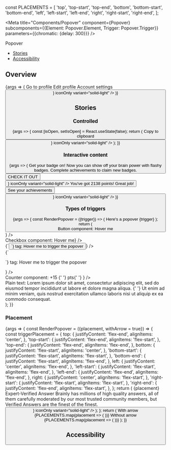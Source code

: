 
const PLACEMENTS = [
  'top',
  'top-start',
  'top-end',
  'bottom',
  'bottom-start',
  'bottom-end',
  'left',
  'left-start',
  'left-end',
  'right',
  'right-start',
  'right-end',
];

<Meta
  title="Components/Popover"
  component={Popover}
  subcomponents={{Element: Popover.Element, Trigger: Popover.Trigger}}
  parameters={{chromatic: {delay: 300}}}
/>

<PageHeader>Popover</PageHeader>

- [Stories](#stories)
- [Accessibility](#accessibility)

## Overview

<Canvas>
  <Story name="Default" parameters={{layout: 'centered'}}>
    {args => (
      <Popover {...args}>
        <Popover.Element>
          <List spaced>
            <ListItem>
              <a>
                <Flex
                  justifyContent="space-between"
                  alignItems="center"
                  margin="xs"
                >
                  <Flex alignItems="center">
                    <Flex marginRight="s">
                      <Icon color="adaptive" type="profile_view" />
                    </Flex>
                    <Flex direction="column">
                      <Text size="small" weight="bold">
                        Go to profile
                      </Text>
                    </Flex>
                  </Flex>
                </Flex>
              </a>
            </ListItem>
            <ListItem>
              <a>
                <Flex
                  justifyContent="space-between"
                  alignItems="center"
                  margin="xs"
                >
                  <Flex alignItems="center">
                    <Flex marginRight="s">
                      <Icon color="adaptive" type="pencil" />
                    </Flex>
                    <Flex direction="column">
                      <Text size="small" weight="bold">
                        Edit profile
                      </Text>
                    </Flex>
                  </Flex>
                </Flex>
              </a>
            </ListItem>
            <ListItem>
              <a>
                <Flex
                  justifyContent="space-between"
                  alignItems="center"
                  margin="xs"
                >
                  <Flex alignItems="center">
                    <Flex marginRight="s">
                      <Icon color="adaptive" type="settings" />
                    </Flex>
                    <Flex direction="column">
                      <Text size="small" weight="bold">
                        Account settings
                      </Text>
                    </Flex>
                  </Flex>
                </Flex>
              </a>
            </ListItem>
          </List>
        </Popover.Element>
        <Popover.Trigger>
          <Button
            icon={<Icon color="adaptive" type="clipboard" aria-hidden />}
            iconOnly
            variant="solid-light"
          />
        </Popover.Trigger>
      </Popover>
    )}
  </Story>
</Canvas>

<ArgsTable story="Default" />

## Stories

### Controlled

<Canvas>
  <Story name="Controlled" parameters={{layout: 'centered'}}>
    {args => {
      const [isOpen, setIsOpen] = React.useState(false);
      return (
        <Popover {...args} onOpenChange={setIsOpen} open={isOpen}>
          <Popover.Element>Copy to clipboard</Popover.Element>
          <Popover.Trigger>
            <Button
              icon={<Icon color="adaptive" type="clipboard" aria-hidden />}
              iconOnly
              variant="solid-light"
            />
          </Popover.Trigger>
        </Popover>
      );
    }}
  </Story>
</Canvas>

### Interactive content

<Canvas>
  <Story name="Interactive content" parameters={{layout: 'centered'}}>
    {args => (
      <Flex style={{gap: '20px'}}>
        <Popover {...args}>
          <Popover.Element maxWidth="300px" padding="24px">
            <Flex direction="column" style={{gap: '10px'}}>
              <Text weight="bold" align="to-left">
                Get your badge on!
              </Text>
              <Text align="to-left">
                Now you can show off your brain power with flashy badges.
                Complete achievements to claim new badges.
              </Text>
              <Button variant="solid">CHECK IT OUT</Button>
            </Flex>
          </Popover.Element>
          <Popover.Trigger>
            <Button
              icon={<Icon color="adaptive" type="options" aria-hidden />}
              iconOnly
              variant="solid-light"
            />
          </Popover.Trigger>
        </Popover>
        <Popover {...args}>
          <Popover.Element maxWidth="300px" padding="24px">
            <Flex direction="column" style={{gap: '10px'}}>
              <Text weight="bold" align="to-left">
                You've got 2138 points!
              </Text>
              <Text align="to-left">Great job!</Text>
              <Button variant="solid">See your achievements</Button>
            </Flex>
          </Popover.Element>
          <Popover.Trigger>
            <Button
              icon={<Icon color="adaptive" type="profile" aria-hidden />}
              iconOnly
              variant="solid-light"
            />
          </Popover.Trigger>
        </Popover>
      </Flex>
    )}
  </Story>
</Canvas>

### Types of triggers

<Canvas>
  <Story name="Types of triggers">
    {args => {
      const RenderPopover = ({trigger}) => (
        <Popover {...args}>
          <Popover.Element>Here's a popover</Popover.Element>
          <Popover.Trigger>{trigger}</Popover.Trigger>
        </Popover>
      );
      return (
        <Flex direction="column" style={{gap: '20px'}}>
          <div>
            <Text weight="bold">Button component:</Text>
            <RenderPopover trigger={<Button>Hover me</Button>} />
          </div>
          <div>
            <Text weight="bold">Checkbox component:</Text>
            <RenderPopover trigger={<Checkbox>Hover me</Checkbox>} />
          </div>
          <div>
            <Text weight="bold">{`<button>`} tag:</Text>
            <RenderPopover
              trigger={<button>Hover me to trigger the popover</button>}
            />
          </div>
          <div>
            <Text weight="bold">{`<p>`} tag:</Text>
            <RenderPopover
              trigger={
                <p style={{background: 'lightgray'}}>
                  Hover me to trigger the popover
                </p>
              }
            />
          </div>
          <div>
            <Text weight="bold">Counter component:</Text>
            <RenderPopover
              trigger={
                <Counter icon="points" size="xs">
                  +15
                  <Text as="span" color="text-gray-60" inherited>
                    {' '}
                    pts{' '}
                  </Text>
                </Counter>
              }
            />
          </div>
          <div style={{maxWidth: '300px'}}>
            <Text weight="bold">Plain text:</Text>
            Lorem ipsum dolor sit amet, consectetur adipiscing elit, sed do eiusmod
            tempor incididunt ut labore et dolore magna aliqua. <RenderPopover trigger="HOVER ME TO TRIGGER TOOLTIP" />{' '}
            Ut enim ad minim veniam, quis nostrud exercitation ullamco laboris nisi
            ut aliquip ex ea commodo consequat.
          </div>
        </Flex>
      );
    }}
  </Story>
</Canvas>

### Placement

<Canvas>
  <Story name="Placement">
    {args => {
      const RenderPopover = ({placement, withArrow = true}) => {
        const triggerPlacement = {
          top: {
            justifyContent: 'flex-end',
            alignItems: 'center',
          },
          'top-start': {
            justifyContent: 'flex-end',
            alignItems: 'flex-start',
          },
          'top-end': {
            justifyContent: 'flex-end',
            alignItems: 'flex-end',
          },
          bottom: {
            justifyContent: 'flex-start',
            alignItems: 'center',
          },
          'bottom-start': {
            justifyContent: 'flex-start',
            alignItems: 'flex-start',
          },
          'bottom-end': {
            justifyContent: 'flex-start',
            alignItems: 'flex-end',
          },
          left: {
            justifyContent: 'center',
            alignItems: 'flex-end',
          },
          'left-start': {
            justifyContent: 'flex-start',
            alignItems: 'flex-end',
          },
          'left-end': {
            justifyContent: 'flex-end',
            alignItems: 'flex-end',
          },
          right: {
            justifyContent: 'center',
            alignItems: 'flex-start',
          },
          'right-start': {
            justifyContent: 'flex-start',
            alignItems: 'flex-start',
          },
          'right-end': {
            justifyContent: 'flex-end',
            alignItems: 'flex-start',
          },
        };
        return (
          <Flex
            direction="column"
            style={{
              flexBasis: 'calc(33% - 30px)',
              padding: '20px 0',
            }}
          >
            <Text weight="bold">{placement}</Text>
            <Flex
              direction="column"
              style={{
                backgroundColor: '#f5f8fa',
                borderRadius: '16px',
                padding: '20px',
                height: '240px',
                ...triggerPlacement[placement],
              }}
            >
              <Popover {...args} placement={placement} defaultOpen>
                <Popover.Element
                  withArrow={withArrow}
                  maxWidth="216px"
                  padding="12px"
                >
                  <Flex direction="column">
                    <Flex style={{paddingBottom: '6px'}}>
                      <Icon color="icon-green-50" type="verified" />
                      <Text
                        size="small"
                        weight="bold"
                        style={{paddingLeft: '6px'}}
                      >
                        Expert-Verified Answer
                      </Text>
                    </Flex>
                    <Text size="xsmall">
                      Brainly has millions of high quality answers, all of them
                      carefully moderated by our most trusted community members,
                      but Verified Answers are the finest of the finest.
                    </Text>
                  </Flex>
                </Popover.Element>
                <Popover.Trigger>
                  <Button
                    icon={<Icon color="adaptive" type="report_flag_outlined" />}
                    iconOnly
                    variant="solid-light"
                  />
                </Popover.Trigger>
              </Popover>
            </Flex>
          </Flex>
        );
      };
      return (
        <Flex direction="column" alignItems="center">
          <Text weight="bold">With arrow</Text>
          <Flex
            direction="row"
            alignItems="center"
            wrap
            style={{
              gap: '0 30px',
            }}
          >
            {PLACEMENTS.map(placement => (
              <RenderPopover placement={placement} />
            ))}
          </Flex>
          <Text weight="bold" style={{paddingTop: '40px'}}>
            Without arrow
          </Text>
          <Flex
            direction="row"
            alignItems="center"
            wrap
            style={{
              gap: '30px',
            }}
          >
            {PLACEMENTS.map(placement => (
              <RenderPopover placement={placement} withArrow={false} />
            ))}
          </Flex>
        </Flex>
      );
    }}
  </Story>
</Canvas>

## Accessibility

<PopoverA11y />
